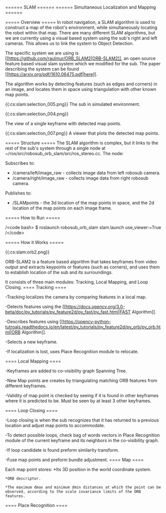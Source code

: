 ====== SLAM ======
====== Simultaneous Localization and Mapping ======

===== Overview =====
In robot navigation, a SLAM algorithm is used to construct a map of the robot's environment, while simultaneously locating the robot within that map. There are many different SLAM algorithms, but we are currently using a visual based system using the sub's right and left cameras. This allows us to link the system to Object Detection.

The specific system we are using is [[https://github.com/raulmur/ORB_SLAM2|ORB-SLAM2]], an open source feature based visual slam system which we modified for the sub. The paper describing the system can be found [[https://arxiv.org/pdf/1610.06475.pdf|here]]. 

The algorithm works by detecting features (such as edges and corners) in an image, and locates them in space using triangulation with other known map points.



 \{\{:cs:slam:selection_005.png\}\}
The sub in simulated environment.

 \{\{:cs:slam:selection_004.png\}\}

The view of a single keyframe with detected map points.


 \{\{:cs:slam:selection_007.png\}\}
A viewer that plots the detected map points.





===== Structure =====
The SLAM algorithm is complex, but it links to the rest of the sub's system through a single node at ~/ros/src/robosub_orb_slam/src/ros_stereo.cc. The node:

Subscribes to:
  * /camera/left/image_raw - collects image data from left robosub camera.
  * /camera/right/image_raw - collects image data from right robosub camera.

Publishes to:
  * /SLAMpoints - the 3d location of the map points in space, and the 2d location of the map points on each image frame.

===== How to Run =====

/\<code bash\>
$ roslaunch robosub_orb_slam slam.launch use_viewer:=True
/\</code\>

===== How it Works =====

\{\{:cs:slam:orb2.png\}\}

ORB-SLAM2 is a feature based algorithm that takes keyframes from video output and extracts keypoints or features (such as corners), and uses them to establish location of the sub and its surroundings.

It consists of three main modules: Tracking, Local Mapping, and Loop Closing.
==== Tracking ====

-Tracking localizes the camera by comparing features in a local map.  

-Detects features using the [[https://docs.opencv.org/3.0-beta/doc/py_tutorials/py_feature2d/py_fast/py_fast.html|FAST Algorithm]].

-Describes features using [[https://opencv-python-tutroals.readthedocs.io/en/latest/py_tutorials/py_feature2d/py_orb/py_orb.html|ORB Algorithm]].

-Selects a new keyframe.

-If localization is lost, uses Place Recognition module to relocate.



==== Local Mapping ====

-Keyframes are added to co-visibility graph Spanning Tree.

-New Map points are creates by triangulating matching ORB features from different keyframes.

-Validity of map point is checked by seeing if it is found in other keyframes where it is predicted to be. Must be seen by at least 3 other keyframes.


==== Loop Closing ====

-Loop closing is when the sub recognizes that it has returned to a previous location and adjust map points to accommodate.

-To detect possible loops, check bag of words vectors in Place Recognition module of the current keyframe and its neighbors in the co-visibility graph.

-If loop candidate is found preform similarity transform.

-Fuse map points and preform bundle adjustment.
==== Map ====

Each map point stores:
    *Its 3D position in the world coordinate system.

    *ORB descriptor.

    *The maximum dmax and minimum dmin distances at which the point can be observed, according to the scale invariance limits of the ORB features.
==== Place Recognition ====

